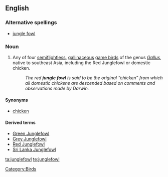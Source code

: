 ==English==

===Alternative spellings===
* [[jungle fowl]]

===Noun===
{{en-noun|junglefowl}}

# Any of four [[semiflightless]], [[gallinaceous]] [[game bird]]s of the genus ''[[Gallus]]'', native to southeast Asia, including the Red Junglefowl or domestic chicken.
#: ''The red '''jungle fowl''' is said to be the original “chicken” from which all domestic chickens are descended based on comments and observations made by Darwin.''

====Synonyms====
* [[chicken]]

====Derived terms====
* [[Green Junglefowl]]
* [[Grey Junglefowl]]
* [[Red Junglefowl]]
* [[Sri Lanka Junglefowl]]

[[Category:Birds]]

[[ta:junglefowl]]
[[te:junglefowl]]